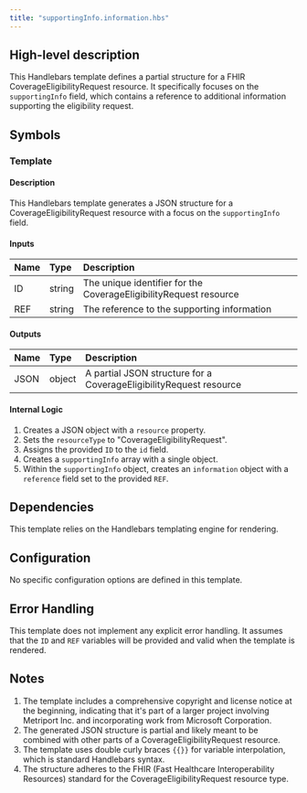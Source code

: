 ```yaml
---
title: "supportingInfo.information.hbs"
---
```


## High-level description
This Handlebars template defines a partial structure for a FHIR CoverageEligibilityRequest resource. It specifically focuses on the `supportingInfo` field, which contains a reference to additional information supporting the eligibility request.

## Symbols

### Template
#### Description
This Handlebars template generates a JSON structure for a CoverageEligibilityRequest resource with a focus on the `supportingInfo` field.

#### Inputs
| Name | Type | Description |
|:-----|:-----|:------------|
| ID | string | The unique identifier for the CoverageEligibilityRequest resource |
| REF | string | The reference to the supporting information |

#### Outputs
| Name | Type | Description |
|:-----|:-----|:------------|
| JSON | object | A partial JSON structure for a CoverageEligibilityRequest resource |

#### Internal Logic
1. Creates a JSON object with a `resource` property.
2. Sets the `resourceType` to "CoverageEligibilityRequest".
3. Assigns the provided `ID` to the `id` field.
4. Creates a `supportingInfo` array with a single object.
5. Within the `supportingInfo` object, creates an `information` object with a `reference` field set to the provided `REF`.

## Dependencies
This template relies on the Handlebars templating engine for rendering.

## Configuration
No specific configuration options are defined in this template.

## Error Handling
This template does not implement any explicit error handling. It assumes that the `ID` and `REF` variables will be provided and valid when the template is rendered.

## Notes
1. The template includes a comprehensive copyright and license notice at the beginning, indicating that it's part of a larger project involving Metriport Inc. and incorporating work from Microsoft Corporation.
2. The generated JSON structure is partial and likely meant to be combined with other parts of a CoverageEligibilityRequest resource.
3. The template uses double curly braces `{{}}` for variable interpolation, which is standard Handlebars syntax.
4. The structure adheres to the FHIR (Fast Healthcare Interoperability Resources) standard for the CoverageEligibilityRequest resource type.